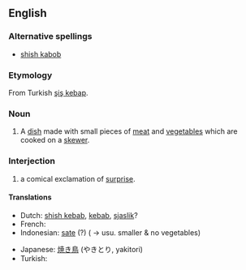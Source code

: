==English==

===Alternative spellings===
* [[shish kabob]]

===Etymology===
From Turkish [[şiş kebap]].

===Noun===
{{en-noun}}

# A [[dish]] made with small pieces of [[meat]] and [[vegetable]]s which are cooked on a [[skewer]].

===Interjection===
{{en-interjection}}
#{{UK}} a comical exclamation of [[surprise]].

====Translations====
{{trans-top|meat and vegetables on a skewer}}
* Dutch: [[shish kebab]], [[kebab]], [[sjaslik]]?
* French: {{t|fr|chichekébab|m}}
* Indonesian: [[sate]] (?) ( &rarr; usu. smaller & no vegetables)
{{trans-mid}}
* Japanese: [[焼き鳥]] (やきとり, yakitori)
* Turkish: {{t+|tr|şiş kebap}}
{{trans-bottom}}
